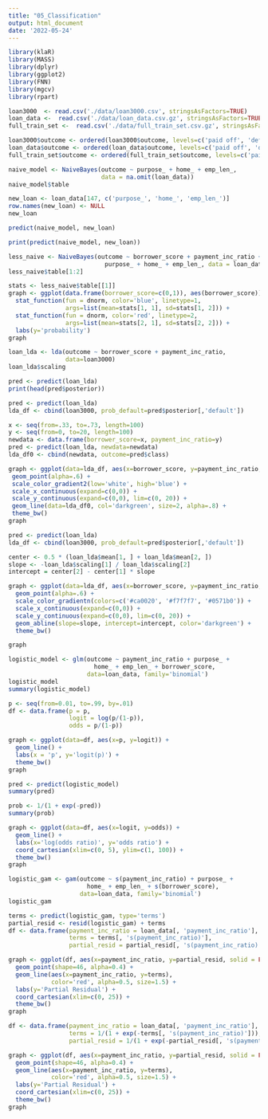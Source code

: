 ```yaml
---
title: "05_Classification"
output: html_document
date: '2022-05-24'
---
```


```r
library(klaR)
library(MASS)
library(dplyr)
library(ggplot2)
library(FNN)
library(mgcv)
library(rpart)
```

```r
loan3000  <- read.csv('./data/loan3000.csv', stringsAsFactors=TRUE)
loan_data <-  read.csv('./data/loan_data.csv.gz', stringsAsFactors=TRUE)
full_train_set <-  read.csv('./data/full_train_set.csv.gz', stringsAsFactors=TRUE)

loan3000$outcome <- ordered(loan3000$outcome, levels=c('paid off', 'default'))
loan_data$outcome <- ordered(loan_data$outcome, levels=c('paid off', 'default'))
full_train_set$outcome <- ordered(full_train_set$outcome, levels=c('paid off', 'default'))
```

```r
naive_model <- NaiveBayes(outcome ~ purpose_ + home_ + emp_len_, 
                          data = na.omit(loan_data))
naive_model$table

new_loan <- loan_data[147, c('purpose_', 'home_', 'emp_len_')]
row.names(new_loan) <- NULL
new_loan

predict(naive_model, new_loan)
```

```r
print(predict(naive_model, new_loan))
```

```r
less_naive <- NaiveBayes(outcome ~ borrower_score + payment_inc_ratio + 
                           purpose_ + home_ + emp_len_, data = loan_data)
less_naive$table[1:2]

stats <- less_naive$table[[1]]
graph <- ggplot(data.frame(borrower_score=c(0,1)), aes(borrower_score)) +
  stat_function(fun = dnorm, color='blue', linetype=1, 
                args=list(mean=stats[1, 1], sd=stats[1, 2])) +
  stat_function(fun = dnorm, color='red', linetype=2, 
                args=list(mean=stats[2, 1], sd=stats[2, 2])) +
  labs(y='probability')
graph
```

```r
loan_lda <- lda(outcome ~ borrower_score + payment_inc_ratio,
                data=loan3000)
loan_lda$scaling
```

```r
pred <- predict(loan_lda)
print(head(pred$posterior))
```

```r
pred <- predict(loan_lda)
lda_df <- cbind(loan3000, prob_default=pred$posterior[,'default'])

x <- seq(from=.33, to=.73, length=100)
y <- seq(from=0, to=20, length=100)
newdata <- data.frame(borrower_score=x, payment_inc_ratio=y)
pred <- predict(loan_lda, newdata=newdata)
lda_df0 <- cbind(newdata, outcome=pred$class)

graph <- ggplot(data=lda_df, aes(x=borrower_score, y=payment_inc_ratio, color=prob_default)) +
 geom_point(alpha=.6) +
 scale_color_gradient2(low='white', high='blue') +
 scale_x_continuous(expand=c(0,0)) +
 scale_y_continuous(expand=c(0,0), lim=c(0, 20)) +
 geom_line(data=lda_df0, col='darkgreen', size=2, alpha=.8) +
 theme_bw()
graph
```

```r
pred <- predict(loan_lda)
lda_df <- cbind(loan3000, prob_default=pred$posterior[,'default'])

center <- 0.5 * (loan_lda$mean[1, ] + loan_lda$mean[2, ])
slope <- -loan_lda$scaling[1] / loan_lda$scaling[2]
intercept = center[2] - center[1] * slope

graph <- ggplot(data=lda_df, aes(x=borrower_score, y=payment_inc_ratio, color=prob_default)) +
  geom_point(alpha=.6) +
  scale_color_gradientn(colors=c('#ca0020', '#f7f7f7', '#0571b0')) +
  scale_x_continuous(expand=c(0,0)) + 
  scale_y_continuous(expand=c(0,0), lim=c(0, 20)) + 
  geom_abline(slope=slope, intercept=intercept, color='darkgreen') +
  theme_bw()

graph
```

```r
logistic_model <- glm(outcome ~ payment_inc_ratio + purpose_ + 
                        home_ + emp_len_ + borrower_score,
                      data=loan_data, family='binomial')
logistic_model
summary(logistic_model)

p <- seq(from=0.01, to=.99, by=.01)
df <- data.frame(p = p,
                 logit = log(p/(1-p)),
                 odds = p/(1-p))

graph <- ggplot(data=df, aes(x=p, y=logit)) +
  geom_line() +
  labs(x = 'p', y='logit(p)') +
  theme_bw()
graph
```

```r
pred <- predict(logistic_model)
summary(pred)
```

```r
prob <- 1/(1 + exp(-pred))
summary(prob)
```

```r
graph <- ggplot(data=df, aes(x=logit, y=odds)) +
  geom_line() +
  labs(x='log(odds ratio)', y='odds ratio') +
  coord_cartesian(xlim=c(0, 5), ylim=c(1, 100)) +
  theme_bw()
graph
```

```r
logistic_gam <- gam(outcome ~ s(payment_inc_ratio) + purpose_ + 
                      home_ + emp_len_ + s(borrower_score),
                    data=loan_data, family='binomial')
logistic_gam
```

```r
terms <- predict(logistic_gam, type='terms')
partial_resid <- resid(logistic_gam) + terms
df <- data.frame(payment_inc_ratio = loan_data[, 'payment_inc_ratio'],
                 terms = terms[, 's(payment_inc_ratio)'],
                 partial_resid = partial_resid[, 's(payment_inc_ratio)'])

graph <- ggplot(df, aes(x=payment_inc_ratio, y=partial_resid, solid = FALSE)) +
  geom_point(shape=46, alpha=0.4) +
  geom_line(aes(x=payment_inc_ratio, y=terms), 
            color='red', alpha=0.5, size=1.5) +
  labs(y='Partial Residual') +
  coord_cartesian(xlim=c(0, 25)) +
  theme_bw()
graph
```

```r
df <- data.frame(payment_inc_ratio = loan_data[, 'payment_inc_ratio'],
                 terms = 1/(1 + exp(-terms[, 's(payment_inc_ratio)'])),
                 partial_resid = 1/(1 + exp(-partial_resid[, 's(payment_inc_ratio)'])))

graph <- ggplot(df, aes(x=payment_inc_ratio, y=partial_resid, solid = FALSE)) +
  geom_point(shape=46, alpha=0.4) +
  geom_line(aes(x=payment_inc_ratio, y=terms), 
            color='red', alpha=0.5, size=1.5) +
  labs(y='Partial Residual') +
  coord_cartesian(xlim=c(0, 25)) +
  theme_bw()
graph
```

